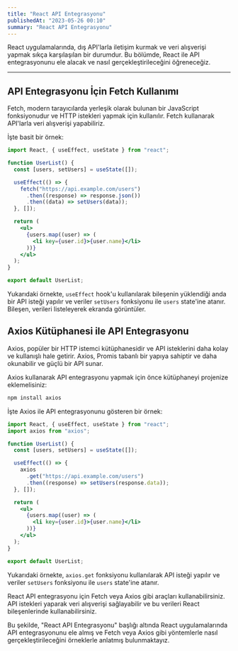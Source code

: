 ```yaml
---
title: "React API Entegrasyonu"
publishedAt: "2023-05-26 00:10"
summary: "React API Entegrasyonu"
---
```


React uygulamalarında, dış API'larla iletişim kurmak ve veri alışverişi yapmak sıkça karşılaşılan bir durumdur. Bu bölümde, React ile API entegrasyonunu ele alacak ve nasıl gerçekleştirileceğini öğreneceğiz.

---

## API Entegrasyonu İçin Fetch Kullanımı

Fetch, modern tarayıcılarda yerleşik olarak bulunan bir JavaScript fonksiyonudur ve HTTP istekleri yapmak için kullanılır. Fetch kullanarak API'larla veri alışverişi yapabiliriz.

İşte basit bir örnek:

```jsx
import React, { useEffect, useState } from "react";

function UserList() {
  const [users, setUsers] = useState([]);

  useEffect(() => {
    fetch("https://api.example.com/users")
      .then((response) => response.json())
      .then((data) => setUsers(data));
  }, []);

  return (
    <ul>
      {users.map((user) => (
        <li key={user.id}>{user.name}</li>
      ))}
    </ul>
  );
}

export default UserList;
```

Yukarıdaki örnekte, `useEffect` hook'u kullanılarak bileşenin yüklendiği anda bir API isteği yapılır ve veriler `setUsers` fonksiyonu ile `users` state'ine atanır. Bileşen, verileri listeleyerek ekranda görüntüler.

## Axios Kütüphanesi ile API Entegrasyonu

Axios, popüler bir HTTP istemci kütüphanesidir ve API isteklerini daha kolay ve kullanışlı hale getirir. Axios, Promis tabanlı bir yapıya sahiptir ve daha okunabilir ve güçlü bir API sunar.

Axios kullanarak API entegrasyonu yapmak için önce kütüphaneyi projenize eklemelisiniz:

```bash
npm install axios
```

İşte Axios ile API entegrasyonunu gösteren bir örnek:

```jsx
import React, { useEffect, useState } from "react";
import axios from "axios";

function UserList() {
  const [users, setUsers] = useState([]);

  useEffect(() => {
    axios
      .get("https://api.example.com/users")
      .then((response) => setUsers(response.data));
  }, []);

  return (
    <ul>
      {users.map((user) => (
        <li key={user.id}>{user.name}</li>
      ))}
    </ul>
  );
}

export default UserList;
```

Yukarıdaki örnekte, `axios.get` fonksiyonu kullanılarak API isteği yapılır ve veriler `setUsers` fonksiyonu ile `users` state'ine atanır.

React API entegrasyonu için Fetch veya Axios gibi araçları kullanabilirsiniz. API istekleri yaparak veri alışverişi sağlayabilir ve bu verileri React bileşenlerinde kullanabilirsiniz.

Bu şekilde, "React API Entegrasyonu" başlığı altında React uygulamalarında API entegrasyonunu ele almış ve Fetch veya Axios gibi yöntemlerle nasıl gerçekleştirileceğini örneklerle anlatmış bulunmaktayız.
